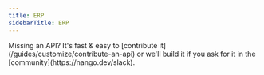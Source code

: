 ```yaml
---
title: ERP
sidebarTitle: ERP
---
```


<Tip>
    Missing an API? It's fast & easy to [contribute it](/guides/customize/contribute-an-api) or we'll build it if you ask for
    it in the [community](https://nango.dev/slack).
</Tip>

<CardGroup cols={4}>
    <Card title="Apaleo" href="/integrations/all/apaleo" color="#68a063" />
    <Card title="Microsoft Dynamics 365 Finance & Operations" href="/integrations/all/microsoft-tenant-specific" color="#68a063" />
    <Card title="Netsuite" href="/integrations/all/netsuite" color="#68a063" />
    <Card title="Odoo" href="/integrations/all/odoo" color="#68a063" />
    <Card title="Sage" href="/integrations/all/sage" color="#68a063" />
    <Card title="Unanet" href="/integrations/all/unanet" color="#68a063" />
</CardGroup>
